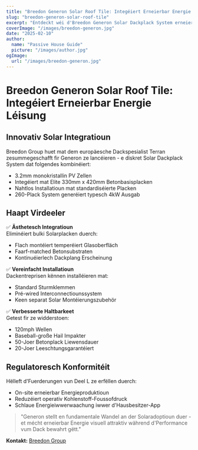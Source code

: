 ```yaml
---
title: "Breedon Generon Solar Roof Tile: Integéiert Erneierbar Energie Léisung"
slug: "breedon-generon-solar-roof-tile"
excerpt: "Entdeckt wéi d'Breedon Generon Solar Dackplack System erneierbar Energieproduktioun mat traditionelle Dackästhetik integréiert."
coverImage: "/images/breedon-generon.jpg"
date: "2025-02-10"
author:
  name: "Passive House Guide"
  picture: "/images/author.jpg"
ogImage:
  url: "/images/breedon-generon.jpg"
---
```


# Breedon Generon Solar Roof Tile: Integéiert Erneierbar Energie Léisung

## Innovativ Solar Integratioun

Breedon Group huet mat dem europäesche Dackspesialist Terran zesummegeschafft fir Generon ze lancéieren - e diskret Solar Dackplack System dat folgendes kombinéiert:

- 3.2mm monokristallin PV Zellen
- Integéiert mat Elite 330mm x 420mm Betonbasisplacken
- Nahtlos Installatioun mat standardiséierte Placken
- 260-Plack System generéiert typesch 4kW Ausgab

## Haapt Virdeeler

✅ **Ästhetesch Integratioun**  
Eliminéiert bulki Solarplacken duerch:
- Flach montéiert temperéiert Glasoberfläch
- Faarf-matched Betonsubstraten
- Kontinuéierlech Dackplang Erscheinung

✅ **Vereinfacht Installatioun**  
Dackentreprisen kënnen installéieren mat:
- Standard Sturmklemmen
- Pré-wired Interconnectiounssystem
- Keen separat Solar Montéierungszubehör

✅ **Verbesserte Haltbarkeet**  
Getest fir ze widderstoen:
- 120mph Wellen
- Baseball-große Hail Impakter
- 50-Joer Betonplack Liewensdauer
- 20-Joer Leeschtungsgarantéiert

## Regulatoresch Konformitéit

Hëlleft d'Fuerderungen vun Deel L ze erfëllen duerch:
- On-site erneierbar Energieproduktioun
- Reduzéiert operativ Kohlenstoff-Foussofdruck
- Schlaue Energieiwwerwaachung iwwer d'Hausbesitzer-App

> "Generon stellt en fundamentale Wandel an der Solaradoptioun duer - et mécht erneierbar Energie visuell attraktiv während d'Performance vum Dack bewahrt gëtt."  

**Kontakt:** [Breedon Group](https://www.breedongroup.com)